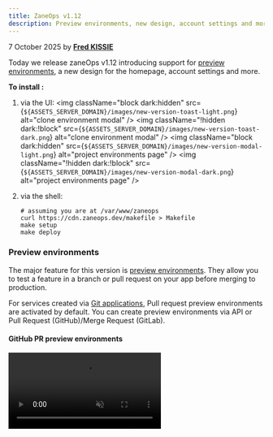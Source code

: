 ```yaml
---
title: ZaneOps v1.12
description: Preview environments, new design, account settings and more
---
```




<span className='text-gray-600 dark:text-gray-400'>7 October 2025</span> by [**Fred KISSIE**](https://github.com/Fredkiss3)


Today we release zaneOps v1.12 introducing support for [preview environments](/knowledge-base/preview-environments), a new design for the homepage, account settings and more.

**To install :**


1. via the UI:
    <img className="block dark:hidden" src={`${ASSETS_SERVER_DOMAIN}/images/new-version-toast-light.png`} alt="clone environment modal" />
    <img className="!hidden dark:!block" src={`${ASSETS_SERVER_DOMAIN}/images/new-version-toast-dark.png`} alt="clone environment modal" />
    <img className="block dark:hidden" src={`${ASSETS_SERVER_DOMAIN}/images/new-version-modal-light.png`} alt="project environments page" />
    <img className="!hidden dark:!block" src={`${ASSETS_SERVER_DOMAIN}/images/new-version-modal-dark.png`} alt="project environments page" />

2. via the shell:
    ```shell
    # assuming you are at /var/www/zaneops
    curl https://cdn.zaneops.dev/makefile > Makefile
    make setup
    make deploy
    ```


### Preview environments

The major feature for this version is [preview environments](/knowledge-base/preview-environments). They allow you to test a feature in 
a branch or pull request on your app before merging to production. 

For services created via [Git applications](/knowledge-base/git/git-apps/), Pull request preview environments are activated by default.
You can create preview environments via API or Pull Request (GitHub)/Merge Request (GitLab).

#### GitHub PR preview environments
<video src="https://assets.zaneops.dev/videos/pull request preview with comment.mp4" alt="GitHub pull request preview deployments" muted controls />

#### GitLab MR preview environments

<Aside type="caution" title='Resync gitlab app'>
There was a bug with GitLab application webhooks where 
it didn't subscribe to merge request events, you need to resync repositories to fix this. 
</Aside>

<video src="https://assets.zaneops.dev/videos/giltab-merge-request.mp4" alt="GitLab merge request preview deployments" muted controls />


### New dashboard design

We revamped the dashboard with a nicer design. In this new dashboard, there is also a list of the 6 most recent deployments:

<img className="block dark:hidden" src="/images/new-dashboard-light.png" alt="New Dashboard page" />
<img className="!hidden dark:!block" src="/images/new-dashboard-dark.png" alt="New Dashboard page" />

We also updated the design on the project detail page, you will now get logos for services created from Docker images.

<img className="block dark:hidden" src="/images/new-project-detail-light.png" alt="New project detail page" />
<img className="!hidden dark:!block" src="/images/new-project-detail-dark.png" alt="New project detail page" />


### Account settings

You can now update the user's info (firstname, lastname, username) and password :

<video src="https://assets.zaneops.dev/videos/account-settings.mp4" alt="Account settings" muted controls />

### Other changes

- In the next versions of ZaneOps, a persistent toast will be shown while updating to a new version:
    <video src="https://assets.zaneops.dev/videos/auto-update-toast.mp4" alt="Auto update toast" muted controls />
    
- Terminals have now a light & Dark theme
    <img src="/images/terminal-light.png" alt="Terminal" />
    <img src="/images/terminal-dark.png" alt="Terminal" />

- When selecting branch for a repository, a list of branches will be shown for autocomplete:
   
    <img className="block dark:hidden rounded-md" src="/images/repo-branch-autocomplete-light.png" alt="Autocomplete git branches for a repository" />
    <img className="!hidden dark:!block rounded-md" src="/images/repo-branch-autocomplete-dark.png" alt="Autocomplete git branches for a repository" />

- Same for docker images in the service's settings page:
   
    <img className="block dark:hidden rounded-md" src="/images/docker-image-autocomplete-light.png" alt="Autocomplete docker images" />
    <img className="!hidden dark:!block rounded-md" src="/images/docker-image-autocomplete-dark.png" alt="Autocomplete docker images" />

- New theme switcher to allow you to select between light, dark mode or following the system's preferences:
    <video src="https://assets.zaneops.dev/videos/theme switcher.mp4" alt="Theme switcher" muted controls />

- Starting from `v1.12`, release notes for next versions will be shown directly in ZaneOps's dashboard: 
   <img src="/images/release-notes.png" alt="Changelog" className='rounded-md shadow-md my-4 mx-auto' />
